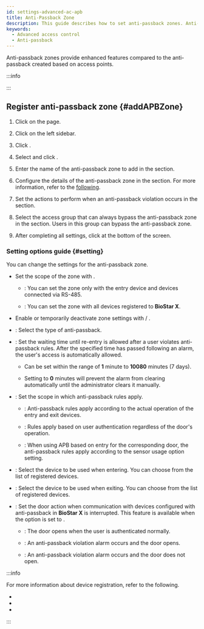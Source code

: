 ```yaml
---
id: settings-advanced-ac-apb
title: Anti-Passback Zone
description: This guide describes how to set anti-passback zones. Anti-passback zones provide enhanced features compared to the anti-passback created based on access points.
keywords:
  - Advanced access control
  - Anti-passback
---
```


Anti-passback zones provide enhanced features compared to the anti-passback created based on access points. 

:::info

<Glossary termid='apb' />

:::

## Register anti-passback zone {#addAPBZone}

1. Click <Cmd sid='shell.header.setting' /> on the <Cmd sid='shell.header.launcher' /> page.

2. Click <Cmd sid='setting.menu.advancedAc.root' /> on the left sidebar.

3. Click <Cmd sid='button.func.addZone' product='2' />.

4. Select <Cmd sid='zone.antiPassback' product='2' /> and click <Cmd sid='button.apply' product='2' />.

5. Enter the name of the anti-passback zone to add in the <Cmd sid='common.info' product='2' /> section.

6. Configure the details of the anti-passback zone in the <Cmd sid='common.setting' product='2' /> section. For more information, refer to the [following](#setting).

7. Set the actions to perform when an anti-passback violation occurs in the <Cmd sid='common.alarm' product='2' /> section.

8. Select the access group that can always bypass the anti-passback zone in the <Cmd sid='zone.apb.bypass' product='2' /> section. Users in this group can bypass the anti-passback zone.

9. After completing all settings, click <Cmd sid='button.apply' product='2' /> at the bottom of the screen.

### Setting options guide {#setting}

You can change the settings for the anti-passback zone.

* Set the scope of the zone with <Cmd sid='zone.globalZone' product='2' />.

  * <Cmd sid='zone.globalZone.local' product='2' />: You can set the zone only with the entry device and devices connected via RS-485.

  * <Cmd sid='zone.globalZone.global' product='2' />: You can set the zone with all devices registered to **BioStar X**.

* Enable or temporarily deactivate zone settings with <Cmd sid='zone.pause.activated' product='2' /> / <Cmd sid='zone.pause.deactivate' product='2' />.

* <Cmd sid='zone.apbType' product='2' />: Select the type of anti-passback.

* <Cmd sid='door.resetTime' product='2' />: Set the waiting time until re-entry is allowed after a user violates anti-passback rules. After the specified time has passed following an alarm, the user's access is automatically allowed.

  * Can be set within the range of **1** minute to **10080** minutes (7 days).

  * Setting to **0** minutes will prevent the alarm from clearing automatically until the administrator clears it manually.

* <Cmd sid='zone.apbUseDoorSensor' product='2' />: Set the scope in which anti-passback rules apply.

  * <Cmd sid='common.on' product='2' />: Anti-passback rules apply according to the actual operation of the entry and exit devices.

  * <Cmd sid='common.off' product='2' />: Rules apply based on user authentication regardless of the door's operation.

  * <Cmd sid='zone.apbUseEachDoorSensorSetting' product='2' />: When using APB based on entry for the corresponding door, the anti-passback rules apply according to the sensor usage option setting.

* <Cmd sid='zone.entryDevices' product='2' />: Select the device to be used when entering. You can choose from the list of registered devices.

* <Cmd sid='zone.exitDevices' product='2' />: Select the device to be used when exiting. You can choose from the list of registered devices.

* <Cmd sid='zone.apbFailAction' product='2' />: Set the door action when communication with devices configured with anti-passback in **BioStar X** is interrupted. This feature is available when the <Cmd sid='zone.globalZone' product='2' /> option is set to <Cmd sid='zone.globalZone.global' product='2' />.

  * <Cmd sid='zone.apbFailAction.noAction' product='2' />: The door opens when the user is authenticated normally.

  * <Cmd sid='zone.apbFailAction.recordLog' product='2' />: An anti-passback violation alarm occurs and the door opens.

  * <Cmd sid='zone.apbFailAction.doorLocked' product='2' />: An anti-passback violation alarm occurs and the door does not open.

:::info

For more information about device registration, refer to the following.

* <DocLink docId='platform/biostar_x/settings-adding-devices' />

* <DocLink docId='platform/biostar_x/settings-adding-wiegand' />

* <DocLink docId='platform/biostar_x/settings-adding-slave-device' />

:::
